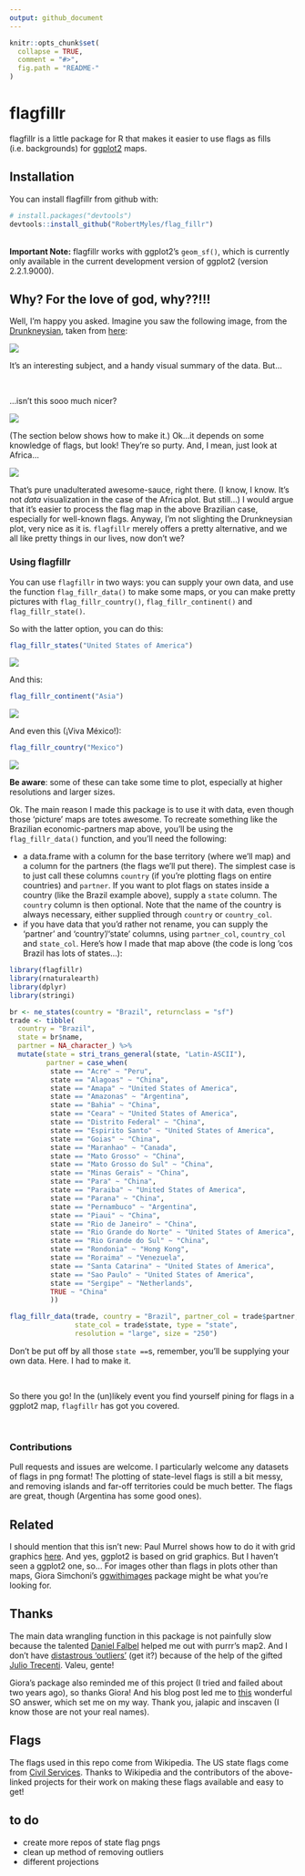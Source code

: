 ```yaml
---
output: github_document
---
```


<!-- README.md is generated from README.Rmd. Please edit that file -->

```r
knitr::opts_chunk$set(
  collapse = TRUE,
  comment = "#>",
  fig.path = "README-"
)
```

# flagfillr 

flagfillr is a little package for R that makes it easier to use flags as fills (i.e. backgrounds) for [ggplot2](https://github.com/tidyverse/ggplot2) maps.  

## Installation

You can install flagfillr from github with:

```r
# install.packages("devtools")
devtools::install_github("RobertMyles/flag_fillr")
```

<br>
**Important Note:** flagfillr works with ggplot2's `geom_sf()`, which is currently only available in the current development version of ggplot2 (version 2.2.1.9000).  

## Why? For the love of god, why??!!!

Well, I'm happy you asked. Imagine you saw the following image, from the [Drunkneysian](http://drunkeynesian.blogspot.com.br/), taken from [here](https://brazilian.report/2017/11/27/brazil-important-trading-partners/):

![](brazil-trade-partners.jpg)

It's an interesting subject, and a handy visual summary of the data. But...

<br>

...isn't this sooo much nicer?

![](brazil.png)

(The section below shows how to make it.) Ok...it depends on some knowledge of flags, but look! They're so purty. And, I mean, just look at Africa...

![](africa.png)

That's pure unadulterated awesome-sauce, right there. (I know, I know. It's not *data* visualization in the case of the Africa plot. But still...) I would argue that it's easier to process the flag map in the above Brazilian case, especially for well-known flags. Anyway, I'm not slighting the Drunkneysian plot, very nice as it is. `flagfillr` merely offers a pretty alternative, and we all like pretty things in our lives, now don't we?  

### Using flagfillr 

You can use `flagfillr` in two ways: you can supply your own data, and use the function `flag_fillr_data()` to make some maps, or you can make pretty pictures with `flag_fillr_country()`, `flag_fillr_continent()` and `flag_fillr_state()`.  

So with the latter option, you can do this:  
```r
flag_fillr_states("United States of America")
```
![](us_states.png)

And this: 
```r
flag_fillr_continent("Asia")
```

![](asia.png)

And even this (¡Viva México!): 

```r
flag_fillr_country("Mexico")
```

![](mexico.png) 



**Be aware**: some of these can take some time to plot, especially at higher resolutions and larger sizes.

Ok. The main reason I made this package is to use it with data, even though those 'picture' maps are totes awesome. To recreate something like the Brazilian economic-partners map above, you'll be using the `flag_fillr_data()` function, and you'll need the following: 

- a data.frame with a column for the base territory (where we'll map) and a column for the partners (the flags we'll put there). The simplest case is to just call these columns `country` (if you're plotting flags on entire countries) and `partner`. If you want to plot flags on states inside a country (like the Brazil example above), supply a `state` column. The `country` column is then optional. Note that the name of the country is always necessary, either supplied through `country` or `country_col`. 
- if you have data that you'd rather not rename, you can supply the 'partner' and 'country'/'state' columns, using `partner_col`, `country_col` and `state_col`.  Here's how I made that map above (the code is long 'cos Brazil has lots of states...): 

```r
library(flagfillr)
library(rnaturalearth)
library(dplyr)
library(stringi)

br <- ne_states(country = "Brazil", returnclass = "sf")
trade <- tibble(
  country = "Brazil",
  state = br$name,
  partner = NA_character_) %>% 
  mutate(state = stri_trans_general(state, "Latin-ASCII"),
         partner = case_when(
          state == "Acre" ~ "Peru",
          state == "Alagoas" ~ "China",
          state == "Amapa" ~ "United States of America",
          state == "Amazonas" ~ "Argentina",
          state == "Bahia" ~ "China",
          state == "Ceara" ~ "United States of America",
          state == "Distrito Federal" ~ "China",
          state == "Espirito Santo" ~ "United States of America",
          state == "Goias" ~ "China",
          state == "Maranhao" ~ "Canada",
          state == "Mato Grosso" ~ "China",
          state == "Mato Grosso do Sul" ~ "China",
          state == "Minas Gerais" ~ "China",
          state == "Para" ~ "China",
          state == "Paraiba" ~ "United States of America",
          state == "Parana" ~ "China",
          state == "Pernambuco" ~ "Argentina",
          state == "Piaui" ~ "China",
          state == "Rio de Janeiro" ~ "China",
          state == "Rio Grande do Norte" ~ "United States of America",
          state == "Rio Grande do Sul" ~ "China",
          state == "Rondonia" ~ "Hong Kong",
          state == "Roraima" ~ "Venezuela",
          state == "Santa Catarina" ~ "United States of America",
          state == "Sao Paulo" ~ "United States of America",
          state == "Sergipe" ~ "Netherlands",
          TRUE ~ "China"
          ))

flag_fillr_data(trade, country = "Brazil", partner_col = trade$partner, 
                state_col = trade$state, type = "state", 
                resolution = "large", size = "250")
```


Don't be put off by all those `state ==`s, remember, you'll be supplying your own data. Here. I had to make it. 

<br>

So there you go! In the (un)likely event you find yourself pining for flags in a ggplot2 map, `flagfillr` has got you covered.

<br>
 

### Contributions 

Pull requests and issues are welcome. I particularly welcome any datasets of flags in png format! 
The plotting of state-level flags is still a bit messy, and removing islands and far-off territories could be much better. The flags are great, though (Argentina has some good ones). 

## Related 

I should mention that this isn't new: Paul Murrel shows how to do it with grid graphics [here](https://journal.r-project.org/archive/2011-1/RJournal_2011-1_Murrell.pdf). And yes, ggplot2 is based on grid graphics. But I haven't seen a ggplot2 one, so... 
For images other than flags in plots other than maps, Giora Simchoni's [ggwithimages](http://giorasimchoni.com/2018/01/03/2018-01-03-congratulations-it-s-a-geom/) package might be what you're looking for.

## Thanks

The main data wrangling function in this package is not painfully slow because the talented [Daniel Falbel](https://github.com/dfalbel) helped me out with purrr's map2. And I don't have [distastrous 'outliers'](https://stackoverflow.com/questions/48366952/check-if-sf-geometry-is-contiguous-in-r) (get it?) because of the help of the gifted [Julio Trecenti](https://github.com/jtrecenti). Valeu, gente!

Giora's package also reminded me of this project (I tried and failed about two years ago), so thanks Giora! And his blog post led me to [this](https://stackoverflow.com/questions/28206611/adding-custom-image-to-geom-polygon-fill-in-ggplot) wonderful SO answer, which set me on my way. Thank you, jalapic and inscaven (I know those are not your real names).  


## Flags
The flags used in this repo come from Wikipedia. The US state flags come from [Civil Services](https://github.com/CivilServiceUSA/us-states). Thanks to Wikipedia and the contributors of the above-linked projects for their work on making these flags available and easy to get!

## to do

- create more repos of state flag pngs   
- clean up method of removing outliers  
- different projections  

